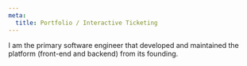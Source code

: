 ```yaml
---
meta:
  title: Portfolio / Interactive Ticketing
---
```


I am the primary software engineer that developed and maintained the platform (front-end and backend) from its founding.
